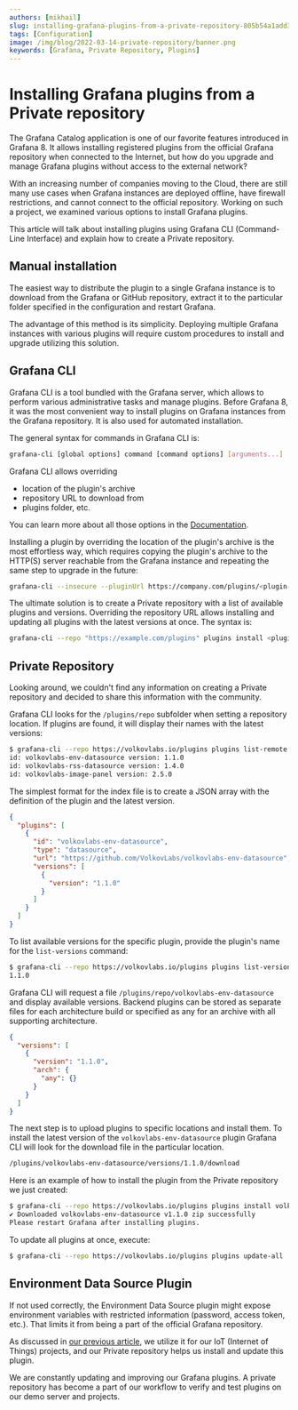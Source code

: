 ```yaml
---
authors: [mikhail]
slug: installing-grafana-plugins-from-a-private-repository-805b54a1add3/
tags: [Configuration]
image: /img/blog/2022-03-14-private-repository/banner.png
keywords: [Grafana, Private Repository, Plugins]
---
```


# Installing Grafana plugins from a Private repository

The Grafana Catalog application is one of our favorite features introduced in Grafana 8. It allows installing registered plugins from the official Grafana repository when connected to the Internet, but how do you upgrade and manage Grafana plugins without access to the external network?

<!--truncate-->

With an increasing number of companies moving to the Cloud, there are still many use cases when Grafana instances are deployed offline, have firewall restrictions, and cannot connect to the official repository. Working on such a project, we examined various options to install Grafana plugins.

This article will talk about installing plugins using Grafana CLI (Command-Line Interface) and explain how to create a Private repository.

## Manual installation

The easiest way to distribute the plugin to a single Grafana instance is to download from the Grafana or GitHub repository, extract it to the particular folder specified in the configuration and restart Grafana.

The advantage of this method is its simplicity. Deploying multiple Grafana instances with various plugins will require custom procedures to install and upgrade utilizing this solution.

## Grafana CLI

Grafana CLI is a tool bundled with the Grafana server, which allows to perform various administrative tasks and manage plugins. Before Grafana 8, it was the most convenient way to install plugins on Grafana instances from the Grafana repository. It is also used for automated installation.

The general syntax for commands in Grafana CLI is:

```sh
grafana-cli [global options] command [command options] [arguments...]
```

Grafana CLI allows overriding

- location of the plugin's archive
- repository URL to download from
- plugins folder, etc.

You can learn more about all those options in the [Documentation](https://grafana.com/docs/grafana/latest/cli/).

Installing a plugin by overriding the location of the plugin's archive is the most effortless way, which requires copying the plugin's archive to the HTTP(S) server reachable from the Grafana instance and repeating the same step to upgrade in the future:

```sh
grafana-cli --insecure --pluginUrl https://company.com/plugins/<plugin-id>-<plugin-version>.zip plugins install <plugin-id>
```

The ultimate solution is to create a Private repository with a list of available plugins and versions. Overriding the repository URL allows installing and updating all plugins with the latest versions at once. The syntax is:

```sh
grafana-cli --repo "https://example.com/plugins" plugins install <plugin-id>
```

## Private Repository

Looking around, we couldn't find any information on creating a Private repository and decided to share this information with the community.

Grafana CLI looks for the `/plugins/repo` subfolder when setting a repository location. If plugins are found, it will display their names with the latest versions:

```sh
$ grafana-cli --repo https://volkovlabs.io/plugins plugins list-remote
id: volkovlabs-env-datasource version: 1.1.0
id: volkovlabs-rss-datasource version: 1.4.0
id: volkovlabs-image-panel version: 2.5.0
```

The simplest format for the index file is to create a JSON array with the definition of the plugin and the latest version.

```json
{
  "plugins": [
    {
      "id": "volkovlabs-env-datasource",
      "type": "datasource",
      "url": "https://github.com/VolkovLabs/volkovlabs-env-datasource",
      "versions": [
        {
          "version": "1.1.0"
        }
      ]
    }
  ]
}
```

To list available versions for the specific plugin, provide the plugin's name for the `list-versions` command:

```sh
$ grafana-cli --repo https://volkovlabs.io/plugins plugins list-versions volkovlabs-env-datasource
1.1.0
```

Grafana CLI will request a file `/plugins/repo/volkovlabs-env-datasource` and display available versions. Backend plugins can be stored as separate files for each architecture build or specified as any for an archive with all supporting architecture.

```json
{
  "versions": [
    {
      "version": "1.1.0",
      "arch": {
        "any": {}
      }
    }
  ]
}
```

The next step is to upload plugins to specific locations and install them. To install the latest version of the `volkovlabs-env-datasource` plugin Grafana CLI will look for the download file in the particular location.

```sh
/plugins/volkovlabs-env-datasource/versions/1.1.0/download
```

Here is an example of how to install the plugin from the Private repository we just created:

```sh
$ grafana-cli --repo https://volkovlabs.io/plugins plugins install volkovlabs-env-datasource
✔ Downloaded volkovlabs-env-datasource v1.1.0 zip successfully
Please restart Grafana after installing plugins.
```

To update all plugins at once, execute:

```sh
$ grafana-cli --repo https://volkovlabs.io/plugins plugins update-all
```

## Environment Data Source Plugin

If not used correctly, the Environment Data Source plugin might expose environment variables with restricted information (password, access token, etc.). That limits it from being a part of the official Grafana repository.

As discussed in [our previous article](/blog/using-environment-variables-for-configuration-provisioning-and-dashboards-in-grafana-279661733416), we utilize it for our IoT (Internet of Things) projects, and our Private repository helps us install and update this plugin.

We are constantly updating and improving our Grafana plugins. A private repository has become a part of our workflow to verify and test plugins on our demo server and projects.
